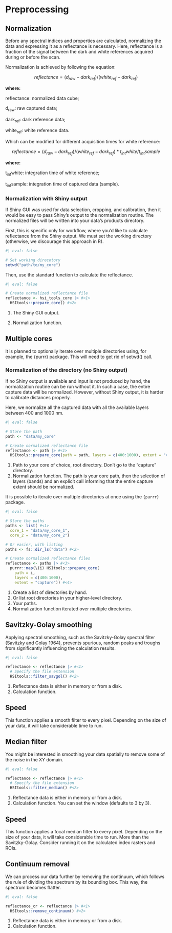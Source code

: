 # Preprocessing

## Normalization

Before any spectral indices and properties are calculated, normalizing the data and expressing it as a reflectance is necessary. Here, reflectance is a fraction of the signal between the dark and white references acquired during or before the scan.

Normalization is achieved by following the equation:

$$
reflectance = (d_{raw} - dark_{ref})/(white_{ref} - dark_{ref})
$$

**where:**

reflectance: normalized data cube;

d~raw~: raw captured data;

dark~ref~: dark reference data;

white~ref~: white reference data.

Which can be modified for different acquisition times for white reference:

$$
reflectance = (d_{raw} - dark_{ref})/(white_{ref} - dark_{ref}) * t_{int}white/t_{int}sample
$$

**where:**

t~int~white: integration time of white reference;

t~int~sample: integration time of captured data (sample).

### Normalization with Shiny output

If Shiny GUI was used for data selection, cropping, and calibration, then it would be easy to pass Shiny's output to the normalization routine. The normalized files will be written into your data's products directory.

First, this is specific only for workflow, where you'd like to calculate reflectance from the Shiny output. We must set the working directory (otherwise, we discourage this approach in R).

```r
#| eval: false

# Set working direcotory
setwd("path/to/my_core")
```

Then, use the standard function to calculate the reflectance.

```r
#| eval: false

# Create normalized reflectance file
reflectance <- hsi_tools_core |> #<1>
  HSItools::prepare_core() #<2>
```

1.  The Shiny GUI output.

2.  Normalization function.

::: callout-note
## Multiple cores

It is planned to optionally iterate over multiple directories using, for example, the {purrr} package. This will need to get rid of setwd() call.
:::

### Normalization of the directory (no Shiny output)

If no Shiny output is available and input is not produced by hand, the normalization routine can be run without it. In such a case, the entire capture data will be normalized. However, without Shiny output, it is harder to calibrate distances properly.

Here, we normalize all the captured data with all the available layers between 400 and 1000 nm.

```r
#| eval: false

# Store the path
path <- "data/my_core"

# Create normalized reflectance file
reflectance <- path |> #<1>
  HSItools::prepare_core(path = path, layers = c(400:1000), extent = "capture") #<2>
```

1.  Path to your core of choice, root directory. Don't go to the "capture" directory.
2.  Normalization function. The path is your core path, then the selection of layers (bands) and an explicit call informing that the entire capture extent should be normalized.

It is possible to iterate over multiple directories at once using the `{purrr}` package.

```r
#| eval: false

# Store the paths
paths <- list( #<1>
  core_1 = "data/my_core_1",
  core_2 = "data/my_core_2")

# Or easier, with listing
paths <- fs::dir_ls("data") #<2>

# Create normalized reflectance files
reflectance <- paths |> #<3>
  purrr::map(\(i) HSItools::prepare_core(
    path = i,
    layers = c(400:1000),
    extent = "capture")) #<4>
```

1.  Create a list of directories by hand.
2.  Or list root directories in your higher-level directory.
3.  Your paths.
4.  Normalization function iterated over multiple directories.

## Savitzky-Golay smoothing

Applying spectral smoothing, such as the Savitzky-Golay spectral filter (Savitzky and Golay 1964), prevents spurious, random peaks and troughs from significantly influencing the calculation results.

```r
#| eval: false

reflectance <- reflectance |> #<1>
  # Specify the file extension
  HSItools::filter_savgol() #<2>
```

1.  Reflectance data is either in memory or from a disk.
2.  Calculation function.

::: callout-note
## Speed

This function applies a smooth filter to every pixel. Depending on the size of your data, it will take considerable time to run.
:::

## Median filter

You might be interested in smoothing your data spatially to remove some of the noise in the XY domain.

```r
#| eval: false

reflectance <- reflectance |> #<1>
  # Specify the file extension
  HSItools::filter_median() #<2>
```

1.  Reflectance data is either in memory or from a disk.
2.  Calculation function. You can set the window (defaults to 3 by 3).

::: callout-note
## Speed

This function applies a focal median filter to every pixel. Depending on the size of your data, it will take considerable time to run. More than the Savitzky-Golay. Consider running it on the calculated index rasters and ROIs.
:::

## Continuum removal

We can process our data further by removing the continuum, which follows the rule of dividing the spectrum by its bounding box. This way, the spectrum becomes flatter.

```r
#| eval: false

reflectance_cr <- reflectance |> #<1>
  HSItools::remove_continuum() #<2>
```

1.  Reflectance data is either in memory or from a disk.
2.  Calculation function.
